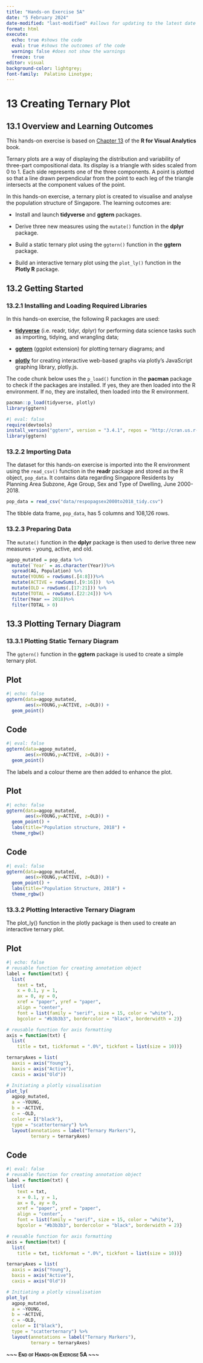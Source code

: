 ```yaml
---
title: "Hands-on Exercise 5A"
date: "5 February 2024"
date-modified: "last-modified" #allows for updating to the latest date
format: html
execute: 
  echo: true #shows the code
  eval: true #shows the outcomes of the code
  warning: false #does not show the warnings
  freeze: true
editor: visual
background-color: lightgrey;
font-family:  Palatino Linotype;
---
```


# 13 Creating Ternary Plot

## 13.1 Overview and Learning Outcomes

This hands-on exercise is based on [Chapter 13](https://r4va.netlify.app/chap13) of the **R for Visual Analytics** book.

Ternary plots are a way of displaying the distribution and variability of three-part compositional data. Its display is a triangle with sides scaled from 0 to 1. Each side represents one of the three components. A point is plotted so that a line drawn perpendicular from the point to each leg of the triangle intersects at the component values of the point.

In this hands-on exercise, a ternary plot is created to visualise and analyse the population structure of Singapore. The learning outcomes are:

-   Install and launch **tidyverse** and **ggtern** packages.

-   Derive three new measures using the `mutate()` function in the **dplyr** package.

-   Build a static ternary plot using the `ggtern()` function in the **ggtern** package.

-   Build an interactive ternary plot using the `plot_ly()` function in the **Plotly R** package.

## 13.2 Getting Started

### 13.2.1 Installing and Loading Required Libraries

In this hands-on exercise, the following R packages are used:

-   [**tidyverse**](https://www.tidyverse.org/) (i.e. readr, tidyr, dplyr) for performing data science tasks such as importing, tidying, and wrangling data;

-   [**ggtern**](http://www.ggtern.com/) (ggplot extension) for plotting ternary diagrams; and

-   [**plotly**](https://plot.ly/r/) for creating interactive web-based graphs via plotly's JavaScript graphing library, plotly.js.

The code chunk below uses the `p_load()` function in the **pacman** package to check if the packages are installed. If yes, they are then loaded into the R environment. If no, they are installed, then loaded into the R environment.

```r
pacman::p_load(tidyverse, plotly)
library(ggtern)
```

```r
#| eval: false
require(devtools)
install_version("ggtern", version = "3.4.1", repos = "http://cran.us.r-project.org")
library(ggtern)
```

### 13.2.2 Importing Data

The dataset for this hands-on exercise is imported into the R environment using the `read_csv()` function in the **readr** package and stored as the R object, `pop_data`. It contains data regarding Singapore Residents by Planning Area Subzone, Age Group, Sex and Type of Dwelling, June 2000-2018.

```r
pop_data = read_csv("data/respopagsex2000to2018_tidy.csv") 
```

The tibble data frame, `pop_data`, has 5 columns and 108,126 rows.

### 13.2.3 Preparing Data

The `mutate()` function in the **dplyr** package is then used to derive three new measures - young, active, and old.

```r
agpop_mutated = pop_data %>%
  mutate(`Year` = as.character(Year))%>%
  spread(AG, Population) %>%
  mutate(YOUNG = rowSums(.[4:8]))%>%
  mutate(ACTIVE = rowSums(.[9:16]))  %>%
  mutate(OLD = rowSums(.[17:21])) %>%
  mutate(TOTAL = rowSums(.[22:24])) %>%
  filter(Year == 2018)%>%
  filter(TOTAL > 0)
```

## 13.3 Plotting Ternary Diagram

### 13.3.1 Plotting Static Ternary Diagram

The `ggtern()` function in the **ggtern** package is used to create a simple ternary plot.

::: panel-tabset
## Plot

```r
#| echo: false
ggtern(data=agpop_mutated,
       aes(x=YOUNG,y=ACTIVE, z=OLD)) +
  geom_point()
```

## Code

```r
#| eval: false
ggtern(data=agpop_mutated,
       aes(x=YOUNG,y=ACTIVE, z=OLD)) +
  geom_point()
```
:::

The labels and a colour theme are then added to enhance the plot.

::: panel-tabset
## Plot

```r
#| echo: false
ggtern(data=agpop_mutated, 
       aes(x=YOUNG,y=ACTIVE, z=OLD)) +
  geom_point() +
  labs(title="Population structure, 2018") +
  theme_rgbw()
```

## Code

```r
#| eval: false
ggtern(data=agpop_mutated, 
       aes(x=YOUNG,y=ACTIVE, z=OLD)) +
  geom_point() +
  labs(title="Population Structure, 2018") +
  theme_rgbw()
```
:::

### 13.3.2 Plotting Interactive Ternary Diagram

The plot_ly() function in the plotly package is then used to create an interactive ternary plot.

::: panel-tabset
## Plot

```r
#| echo: false
# reusable function for creating annotation object
label = function(txt) {
  list(
    text = txt, 
    x = 0.1, y = 1,
    ax = 0, ay = 0,
    xref = "paper", yref = "paper", 
    align = "center",
    font = list(family = "serif", size = 15, color = "white"),
    bgcolor = "#b3b3b3", bordercolor = "black", borderwidth = 2)}

# reusable function for axis formatting
axis = function(txt) {
  list(
    title = txt, tickformat = ".0%", tickfont = list(size = 10))}

ternaryAxes = list(
  aaxis = axis("Young"), 
  baxis = axis("Active"), 
  caxis = axis("Old"))

# Initiating a plotly visualisation 
plot_ly(
  agpop_mutated, 
  a = ~YOUNG, 
  b = ~ACTIVE, 
  c = ~OLD, 
  color = I("black"), 
  type = "scatterternary") %>%
  layout(annotations = label("Ternary Markers"), 
         ternary = ternaryAxes)
```

## Code

```r
#| eval: false
# reusable function for creating annotation object
label = function(txt) {
  list(
    text = txt, 
    x = 0.1, y = 1,
    ax = 0, ay = 0,
    xref = "paper", yref = "paper", 
    align = "center",
    font = list(family = "serif", size = 15, color = "white"),
    bgcolor = "#b3b3b3", bordercolor = "black", borderwidth = 2)}

# reusable function for axis formatting
axis = function(txt) {
  list(
    title = txt, tickformat = ".0%", tickfont = list(size = 10))}

ternaryAxes = list(
  aaxis = axis("Young"), 
  baxis = axis("Active"), 
  caxis = axis("Old"))

# Initiating a plotly visualisation 
plot_ly(
  agpop_mutated, 
  a = ~YOUNG, 
  b = ~ACTIVE, 
  c = ~OLD, 
  color = I("black"), 
  type = "scatterternary") %>%
  layout(annotations = label("Ternary Markers"), 
         ternary = ternaryAxes)
```
:::

[**\~\~\~ End of Hands-on Exercise 5A \~\~\~**]{.smallcaps}
